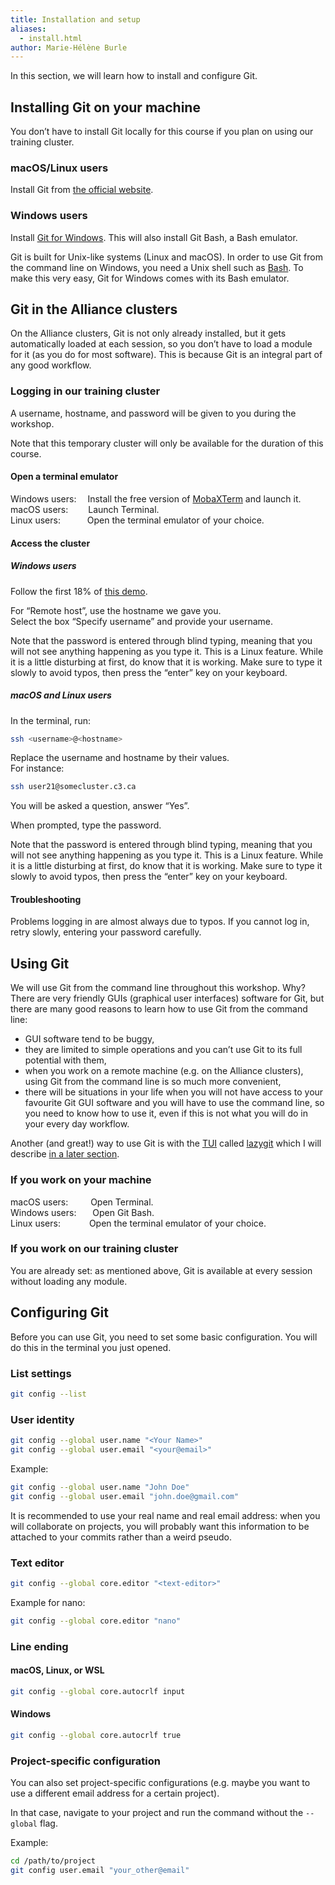 ```yaml
---
title: Installation and setup
aliases:
  - install.html
author: Marie-Hélène Burle
---
```


:::{.def}

In this section, we will learn how to install and configure Git.

:::

## Installing Git on your machine

:::{.note}

You don't have to install Git locally for this course if you plan on using our training cluster.

:::

### macOS/Linux users

Install Git from [the official website](https://git-scm.com/downloads).

### Windows users

Install [Git for Windows](https://gitforwindows.org/). This will also install Git Bash, a Bash emulator.

:::{.info}

Git is built for Unix-like systems (Linux and macOS). In order to use Git from the command line on Windows, you need a Unix shell such as [Bash](https://en.wikipedia.org/wiki/Bash_(Unix_shell)). To make this very easy, Git for Windows comes with its Bash emulator.

:::

## Git in the Alliance clusters

On the Alliance clusters, Git is not only already installed, but it gets automatically loaded at each session, so you don't have to load a module for it (as you do for most software). This is because Git is an integral part of any good workflow.

### Logging in our training cluster

:::{.example}

A username, hostname, and password will be given to you during the workshop.

:::

:::{.note}

Note that this temporary cluster will only be available for the duration of this course.

:::

#### Open a terminal emulator

Windows users: &emsp;Install the free version of [MobaXTerm](https://mobaxterm.mobatek.net/download.html) and launch it. \
macOS users: &emsp;&emsp;Launch Terminal. \
Linux users: &emsp;&emsp;&ensp;&nbsp;Open the terminal emulator of your choice.

#### Access the cluster

##### Windows users

Follow the first 18% of [this demo](https://mobaxterm.mobatek.net/demo.html).

For "Remote host", use the hostname we gave you. \
Select the box "Specify username" and provide your username.

:::{.note}

Note that the password is entered through blind typing, meaning that you will not see anything happening as you type it. This is a Linux feature. While it is a little disturbing at first, do know that it is working. Make sure to type it slowly to avoid typos, then press the "enter" key on your keyboard.

:::

##### macOS and Linux users

In the terminal, run:

```.bash
ssh <username>@<hostname>
```

:::{.note}

Replace the username and hostname by their values.<br>
For instance:

```.bash
ssh user21@somecluster.c3.ca
```

:::

You will be asked a question, answer "Yes".

When prompted, type the password.

:::{.note}

Note that the password is entered through blind typing, meaning that you will not see anything happening as you type it. This is a Linux feature. While it is a little disturbing at first, do know that it is working. Make sure to type it slowly to avoid typos, then press the "enter" key on your keyboard.

:::

#### Troubleshooting

Problems logging in are almost always due to typos. If you cannot log in, retry slowly, entering your password carefully.

## Using Git

We will use Git from the command line throughout this workshop. Why? There are very friendly GUIs (graphical user interfaces) software for Git, but there are many good reasons to learn how to use Git from the command line:

- GUI software tend to be buggy,
- they are limited to simple operations and you can't use Git to its full potential with them,
- when you work on a remote machine (e.g. on the Alliance clusters), using Git from the command line is so much more convenient,
- there will be situations in your life when you will not have access to your favourite Git GUI software and you will have to use the command line, so you need to know how to use it, even if this is not what you will do in your every day workflow.

Another (and great!) way to use Git is with the [TUI](https://en.wikipedia.org/wiki/Text-based_user_interface) called [lazygit](https://github.com/jesseduffield/lazygit) which I will describe [in a later section](intro_tools#lazygit).

### If you work on your machine

macOS users: &ensp;&ensp;&ensp;&ensp;&nbsp;Open Terminal.\
Windows users: &emsp;&nbsp;&nbsp;Open Git Bash.\
Linux users: &emsp;&emsp;&emsp;Open the terminal emulator of your choice.

### If you work on our training cluster

You are already set: as mentioned above, Git is available at every session without loading any module.

## Configuring Git

Before you can use Git, you need to set some basic configuration. You will do this in the terminal you just opened.

### List settings

```.bash
git config --list
```

### User identity

```.bash
git config --global user.name "<Your Name>"
git config --global user.email "<your@email>"
```

:::{.example}

Example:

:::

```.bash
git config --global user.name "John Doe"
git config --global user.email "john.doe@gmail.com"
```

:::{.note}

It is recommended to use your real name and real email address: when you will collaborate on projects, you will probably want this information to be attached to your commits rather than a weird pseudo.

:::

### Text editor

```.bash
git config --global core.editor "<text-editor>"
```

:::{.example}

Example for nano:

:::

```.bash
git config --global core.editor "nano"
```

### Line ending

#### macOS, Linux, or WSL

```.bash
git config --global core.autocrlf input
```

#### Windows

```.bash
git config --global core.autocrlf true
```

### Project-specific configuration

You can also set project-specific configurations (e.g. maybe you want to use a different email address for a certain project).

In that case, navigate to your project and run the command without the `--global` flag.

:::{.example}

Example:

:::

```.bash
cd /path/to/project
git config user.email "your_other@email"
```
